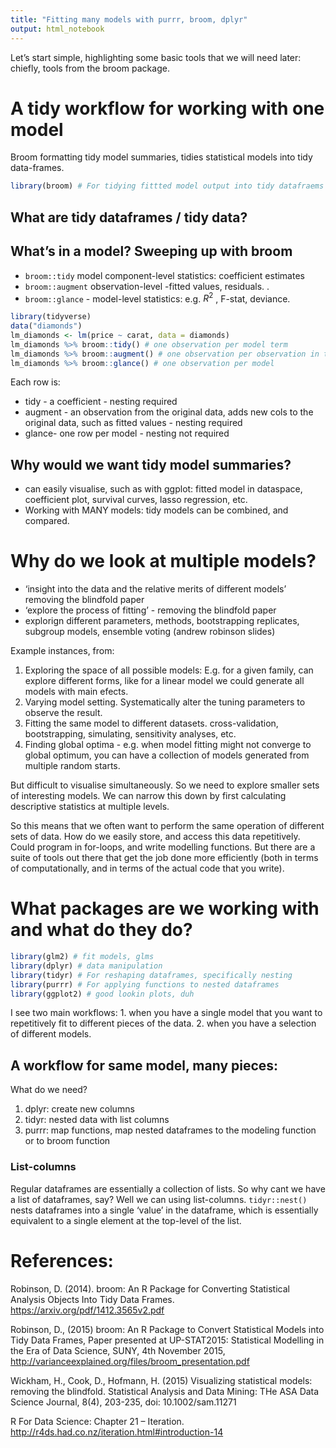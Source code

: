 ```yaml
---
title: "Fitting many models with purrr, broom, dplyr"
output: html_notebook
---
```


Let's start simple, highlighting some basic tools that we will need later: chiefly, tools from the broom package.

# A tidy workflow for working with one model

Broom formatting tidy model summaries, tidies statistical models into tidy data-frames.
```r
library(broom) # For tidying fittted model output into tidy datafraems
```

## What are tidy dataframes / tidy data?

## What's in a model? Sweeping up with broom

- `broom::tidy` model component-level statistics: coefficient estimates
- `broom::augment` observation-level -fitted values, residuals. .
- `broom::glance` - model-level statistics: e.g. ${R}^{2}$ , F-stat, deviance.

```r
library(tidyverse)
data("diamonds")
lm_diamonds <- lm(price ~ carat, data = diamonds)
lm_diamonds %>% broom::tidy() # one observation per model term
lm_diamonds %>% broom::augment() # one observation per observation in the original data
lm_diamonds %>% broom::glance() # one observation per model
```




Each row is:

- tidy - a coefficient - nesting required
- augment - an observation from the original data, adds new cols to the original data, such as fitted values - nesting required
- glance- one row per model - nesting not required

## Why would we want tidy model summaries?

- can easily visualise, such as with ggplot: fitted model in dataspace, coefficient plot, survival curves, lasso regression, etc.
- Working with MANY models: tidy models can be combined, and compared.

# Why do we look at multiple models?

- 'insight into the data and the relative merits of different models' removing the blindfold paper
- 'explore the process of fitting' - removing the blindfold paper
- explorign different parameters, methods, bootstrapping replicates, subgroup models, ensemble voting (andrew robinson slides)

Example instances, from:


1. Exploring the space of all possible models: E.g. for a given family, can explore different forms, like for a linear model we could generate all models with main efects. 
2. Varying model setting. Systematically alter the tuning parameters to observe the result. 
3. Fitting the same model to different datasets. cross-validation, bootstrapping, simulating, sensitivity analyses, etc.
4. Finding global optima - e.g. when model fitting might not converge to global optimum, you can have a collection of models generated from multiple random starts.

But difficult to visualise simultaneously. So we need to explore smaller sets of interesting models. We can narrow this down by first calculating descriptive statistics at multiple levels.

So this means that we often want to perform the same operation of different sets of data. How do we easily store, and access this data repetitively. Could program in for-loops, and write modelling functions. But there are a suite of tools out there that get the job done more efficiently (both in terms of computationally, and in terms of the actual code that you write).

# What packages are we working with and what do they do?

```r
library(glm2) # fit models, glms
library(dplyr) # data manipulation
library(tidyr) # For reshaping dataframes, specifically nesting
library(purrr) # For applying functions to nested dataframes
library(ggplot2) # good lookin plots, duh
```

I see two main workflows: 
1. when you have a single model that you want to repetitively fit to different pieces of the data.
2. when you have a selection of different models.

## A workflow for same model, many pieces:

What do we need?

1. dplyr: create new columns
2. tidyr: nested data with list columns
3. purrr: map functions, map nested dataframes to the modeling function or to broom function

### List-columns

Regular dataframes are essentially a collection of lists. So why cant we have a list of dataframes, say? Well we can 
using list-columns. `tidyr::nest()` nests dataframes into a single 'value' in the dataframe, which is essentially equivalent to a single element at the top-level of the list.

# References:

Robinson, D. (2014). broom: An R Package for Converting Statistical Analysis Objects Into Tidy Data Frames. [https://arxiv.org/pdf/1412.3565v2.pdf](https://arxiv.org/pdf/1412.3565v2.pdf)

Robinson, D., (2015) broom: An R Package to Convert Statistical Models into Tidy Data Frames, Paper presented at UP-STAT2015: Statistical Modelling in the Era of Data Science, SUNY, 4th November 2015, [http://varianceexplained.org/files/broom_presentation.pdf](http://varianceexplained.org/files/broom_presentation.pdf)

Wickham, H., Cook, D., Hofmann, H. (2015) Visualizing statistical models: removing the blindfold. Statistical Analysis and Data Mining: THe ASA Data Science Journal, 8(4), 203-235, doi: 10.1002/sam.11271

R For Data Science: Chapter 21 -- Iteration. [http://r4ds.had.co.nz/iteration.html#introduction-14](http://r4ds.had.co.nz/iteration.html#introduction-14)
